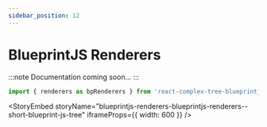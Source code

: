 ```yaml
---
sidebar_position: 12
---
```


# BlueprintJS Renderers

:::note
Documentation coming soon...
:::

```typescript
import { renderers as bpRenderers } from 'react-complex-tree-blueprintjs-renderers';
```

<StoryEmbed
  storyName="blueprintjs-renderers-blueprintjs-renderers--short-blueprint-js-tree"
  iframeProps={{ width: 600 }}
/>
